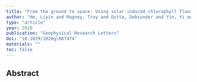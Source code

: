 ```yaml
---
title: "From the ground to space: Using solar-induced chlorophyll fluorescence to estimate crop productivity"
author: "He, Liyin and Magney, Troy and Dutta, Debsunder and Yin, Yi and Kohler, Philipp and Grossmann, Katja and Stutz, Jochen and Dold, Christian and Hatfield, Jerry and Guan, Kaiyu and others"
type: "article"
year: 2020
publication: "Geophysical Research Letters"
doi: "10.1029/2020gl087474"
materials: ""
toc: false
---
```


## Abstract

